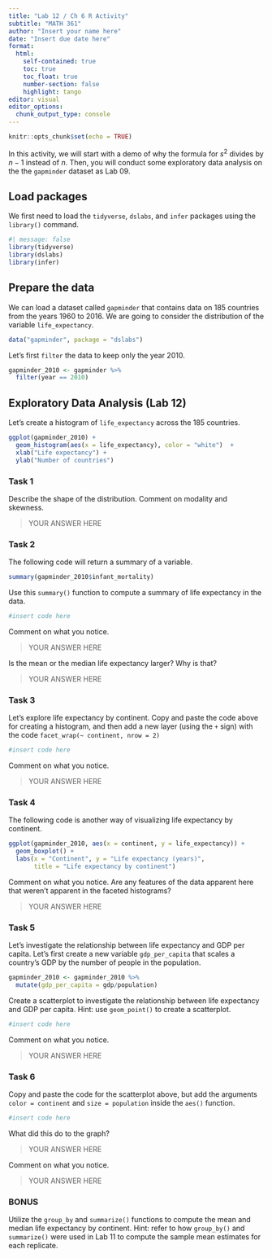 ```yaml
---
title: "Lab 12 / Ch 6 R Activity"
subtitle: "MATH 361"
author: "Insert your name here"
date: "Insert due date here"
format: 
  html:
    self-contained: true
    toc: true
    toc_float: true
    number-section: false
    highlight: tango
editor: visual
editor_options: 
  chunk_output_type: console
---
```


```r
knitr::opts_chunk$set(echo = TRUE)
```

In this activity, we will start with a demo of why the formula for $s^2$ divides by $n-1$ instead of $n$. Then, you will conduct some exploratory data analysis on the the `gapminder` dataset as Lab 09.  

## Load packages

We first need to load the `tidyverse`, `dslabs`, and `infer` packages using the `library()` command. 

```r
#| message: false
library(tidyverse)
library(dslabs)
library(infer)
```

## Prepare the data

We can load a dataset called `gapminder` that contains data on 185 countries from the years 1960 to 2016. We are going to consider the distribution of the variable `life_expectancy`. 

```r
data("gapminder", package = "dslabs") 
```

Let's first `filter` the data to keep only the year 2010.

```r
gapminder_2010 <- gapminder %>% 
  filter(year == 2010)
```

## Exploratory Data Analysis (Lab 12)

Let's create a histogram of `life_expectancy` across the 185 countries. 

```r
ggplot(gapminder_2010) +
  geom_histogram(aes(x = life_expectancy), color = "white")  +
  xlab("Life expectancy") +
  ylab("Number of countries")
```

### Task 1

Describe the shape of the distribution. Comment on modality and skewness. 

> YOUR ANSWER HERE

### Task 2 

The following code will return a summary of a variable.

```r
summary(gapminder_2010$infant_mortality)
```

Use this `summary()` function to compute a summary of life expectancy in the data. 

```r
#insert code here
```

Comment on what you notice.

> YOUR ANSWER HERE

Is the mean or the median life expectancy larger? Why is that? 

> YOUR ANSWER HERE

### Task 3

Let's explore life expectancy by continent. Copy and paste the code above for creating a histogram, and then add a new layer (using the `+` sign) with the code `facet_wrap(~ continent, nrow = 2)` 

```r
#insert code here
```

Comment on what you notice. 

> YOUR ANSWER HERE

### Task 4

The following code is another way of visualizing life expectancy by continent.

```r
ggplot(gapminder_2010, aes(x = continent, y = life_expectancy)) +
  geom_boxplot() +
  labs(x = "Continent", y = "Life expectancy (years)",
       title = "Life expectancy by continent")
```

Comment on what you notice. Are any features of the data apparent here that weren't apparent in the faceted histograms?

> YOUR ANSWER HERE

### Task 5

Let's investigate the relationship between life expectancy and GDP per capita. Let's first create a new variable `gdp_per_capita` that scales a country's GDP by the number of people in the population. 

```r
gapminder_2010 <- gapminder_2010 %>% 
  mutate(gdp_per_capita = gdp/population)
```

Create a scatterplot to investigate the relationship between life expectancy and GDP per capita. Hint: use `geom_point()` to create a scatterplot. 

```r
#insert code here
```

Comment on what you notice.

> YOUR ANSWER HERE

### Task 6

Copy and paste the code for the scatterplot above, but add the arguments `color = continent` and `size = population` inside the `aes()` function. 

```r
#insert code here
```

What did this do to the graph? 

> YOUR ANSWER HERE

Comment on what you notice.

> YOUR ANSWER HERE

### BONUS

Utilize the `group_by` and `summarize()` functions to compute the mean and median life expectancy by continent. Hint: refer to how `group_by()` and `summarize()` were used in Lab 11 to compute the sample mean estimates for each replicate. 

```r

```

